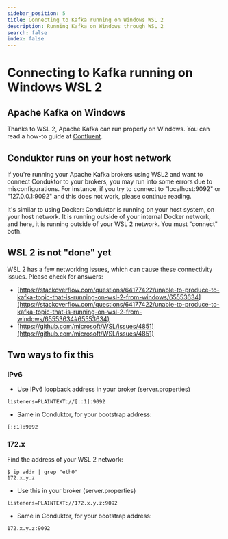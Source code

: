 ```yaml
---
sidebar_position: 5
title: Connecting to Kafka running on Windows WSL 2
description: Running Kafka on Windows through WSL 2
search: false
index: false
---
```


# Connecting to Kafka running on Windows WSL 2

## Apache Kafka on Windows

Thanks to WSL 2, Apache Kafka can run properly on Windows. You can read a how-to guide at [Confluent](https://www.confluent.io/blog/set-up-and-run-kafka-on-windows-linux-wsl-2/#start-kafka-cluster).

## Conduktor runs on your host network

If you're running your Apache Kafka brokers using WSL2 and want to connect Conduktor to your brokers, you may run into some errors due to misconfigurations. For instance, if you try to connect to "localhost:9092" or "127.0.0.1:9092" and this does not work, please continue reading.

It's similar to using Docker: Conduktor is running on your host system, on your host network. It is running outside of your internal Docker network, and here, it is running outside of your WSL 2 network. You must "connect" both.

## WSL 2 is not "done" yet

WSL 2 has a few networking issues, which can cause these connectivity issues. Please check for answers:

- [https://stackoverflow.com/questions/64177422/unable-to-produce-to-kafka-topic-that-is-running-on-wsl-2-from-windows/65553634](https://stackoverflow.com/questions/64177422/unable-to-produce-to-kafka-topic-that-is-running-on-wsl-2-from-windows/65553634#65553634)
- [https://github.com/microsoft/WSL/issues/4851](https://github.com/microsoft/WSL/issues/4851)

## Two ways to fix this

### IPv6

- Use IPv6 loopback address in your broker \(server.properties\)

```text
listeners=PLAINTEXT://[::1]:9092
```

- Same in Conduktor, for your bootstrap address:

```text
[::1]:9092
```

### 172.x

Find the address of your WSL 2 network:

```text
$ ip addr | grep "eth0"
172.x.y.z
```

- Use this in your broker \(server.properties\)

```text
listeners=PLAINTEXT://172.x.y.z:9092
```

- Same in Conduktor, for your bootstrap address:

```text
172.x.y.z:9092
```
